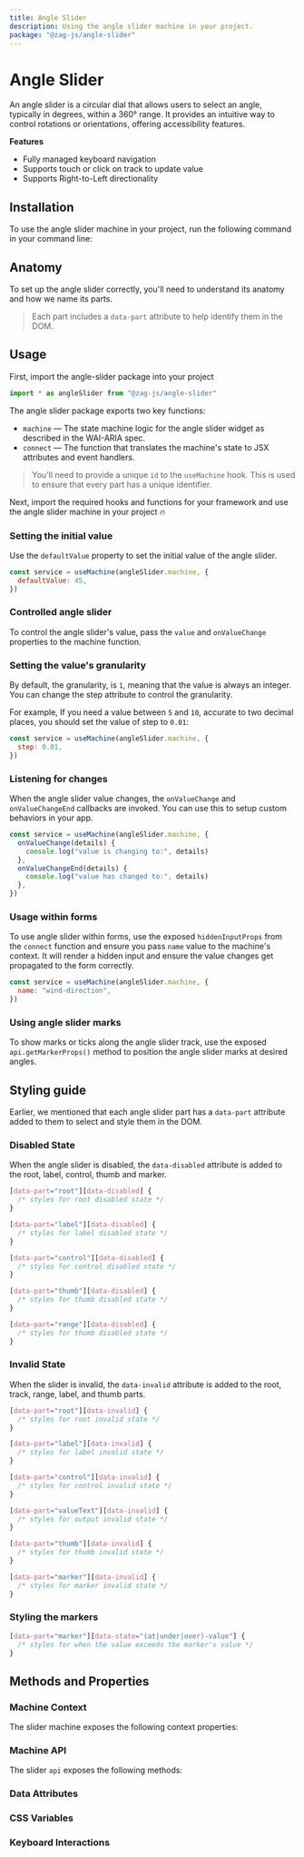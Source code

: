 ```yaml
---
title: Angle Slider
description: Using the angle slider machine in your project.
package: "@zag-js/angle-slider"
---
```


# Angle Slider

An angle slider is a circular dial that allows users to select an angle,
typically in degrees, within a 360° range. It provides an intuitive way to
control rotations or orientations, offering accessibility features.

<Resources pkg="@zag-js/angle-slider" />

<Showcase id="AngleSlider" />

**Features**

- Fully managed keyboard navigation
- Supports touch or click on track to update value
- Supports Right-to-Left directionality

## Installation

To use the angle slider machine in your project, run the following command in
your command line:

<CodeSnippet id="angle-slider/installation.mdx" />

## Anatomy

To set up the angle slider correctly, you'll need to understand its anatomy and
how we name its parts.

> Each part includes a `data-part` attribute to help identify them in the DOM.

<Anatomy id="angle-slider" />

## Usage

First, import the angle-slider package into your project

```jsx
import * as angleSlider from "@zag-js/angle-slider"
```

The angle slider package exports two key functions:

- `machine` — The state machine logic for the angle slider widget as described
  in the WAI-ARIA spec.
- `connect` — The function that translates the machine's state to JSX attributes
  and event handlers.

> You'll need to provide a unique `id` to the `useMachine` hook. This is used to
> ensure that every part has a unique identifier.

Next, import the required hooks and functions for your framework and use the
angle slider machine in your project 🔥

<CodeSnippet id="angle-slider/usage.mdx" />

### Setting the initial value

Use the `defaultValue` property to set the initial value of the angle slider.

```jsx {2}
const service = useMachine(angleSlider.machine, {
  defaultValue: 45,
})
```

### Controlled angle slider

To control the angle slider's value, pass the `value` and `onValueChange`
properties to the machine function.

<CodeSnippet id="angle-slider/controlled.mdx" />

### Setting the value's granularity

By default, the granularity, is `1`, meaning that the value is always an
integer. You can change the step attribute to control the granularity.

For example, If you need a value between `5` and `10`, accurate to two decimal
places, you should set the value of step to `0.01`:

```jsx {2}
const service = useMachine(angleSlider.machine, {
  step: 0.01,
})
```

### Listening for changes

When the angle slider value changes, the `onValueChange` and `onValueChangeEnd`
callbacks are invoked. You can use this to setup custom behaviors in your app.

```jsx {2-7}
const service = useMachine(angleSlider.machine, {
  onValueChange(details) {
    console.log("value is changing to:", details)
  },
  onValueChangeEnd(details) {
    console.log("value has changed to:", details)
  },
})
```

### Usage within forms

To use angle slider within forms, use the exposed `hiddenInputProps` from the
`connect` function and ensure you pass `name` value to the machine's context. It
will render a hidden input and ensure the value changes get propagated to the
form correctly.

```jsx {2}
const service = useMachine(angleSlider.machine, {
  name: "wind-direction",
})
```

### Using angle slider marks

To show marks or ticks along the angle slider track, use the exposed
`api.getMarkerProps()` method to position the angle slider marks at desired
angles.

<CodeSnippet id="angle-slider/tick-marks.mdx" />

## Styling guide

Earlier, we mentioned that each angle slider part has a `data-part` attribute
added to them to select and style them in the DOM.

### Disabled State

When the angle slider is disabled, the `data-disabled` attribute is added to the
root, label, control, thumb and marker.

```css
[data-part="root"][data-disabled] {
  /* styles for root disabled state */
}

[data-part="label"][data-disabled] {
  /* styles for label disabled state */
}

[data-part="control"][data-disabled] {
  /* styles for control disabled state */
}

[data-part="thumb"][data-disabled] {
  /* styles for thumb disabled state */
}

[data-part="range"][data-disabled] {
  /* styles for thumb disabled state */
}
```

### Invalid State

When the slider is invalid, the `data-invalid` attribute is added to the root,
track, range, label, and thumb parts.

```css
[data-part="root"][data-invalid] {
  /* styles for root invalid state */
}

[data-part="label"][data-invalid] {
  /* styles for label invalid state */
}

[data-part="control"][data-invalid] {
  /* styles for control invalid state */
}

[data-part="valueText"][data-invalid] {
  /* styles for output invalid state */
}

[data-part="thumb"][data-invalid] {
  /* styles for thumb invalid state */
}

[data-part="marker"][data-invalid] {
  /* styles for marker invalid state */
}
```

### Styling the markers

```css
[data-part="marker"][data-state="(at|under|over)-value"] {
  /* styles for when the value exceeds the marker's value */
}
```

## Methods and Properties

### Machine Context

The slider machine exposes the following context properties:

<ContextTable name="angle-slider" />

### Machine API

The slider `api` exposes the following methods:

<ApiTable name="angle-slider" />

### Data Attributes

<DataAttrTable name="angle-slider" />

### CSS Variables

<CssVarTable name="angle-slider" />

### Keyboard Interactions

<KeyboardTable name="angle-slider" />
